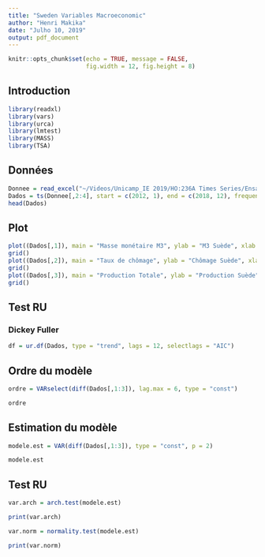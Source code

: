 ```yaml
---
title: "Sweden Variables Macroeconomic"
author: "Henri Makika"
date: "Julho 10, 2019"
output: pdf_document
---
```


```r
knitr::opts_chunk$set(echo = TRUE, message = FALSE,
                      fig.width = 12, fig.height = 8)
```

## Introduction


```r
library(readxl)
library(vars)
library(urca)
library(lmtest)
library(MASS)
library(TSA)
```

## Données


```r
Donnee = read_excel("~/Videos/Unicamp_IE 2019/HO:236A Times Series/Ensaio/Dados_Sweden.xls")
Dados = ts(Donnee[,2:4], start = c(2012, 1), end = c(2018, 12), frequency = 12)
head(Dados)
```

## Plot


```r
plot((Dados[,1]), main = "Masse monétaire M3", ylab = "M3 Suède", xlab = "")
grid()
plot((Dados[,2]), main = "Taux de chômage", ylab = "Chômage Suède", xlab = "")
grid()
plot((Dados[,3]), main = "Production Totale", ylab = "Production Suède", xlab = "")
grid()
```

## Test RU

### Dickey Fuller

```r
df = ur.df(Dados, type = "trend", lags = 12, selectlags = "AIC")
```




## Ordre du modèle 


```r
ordre = VARselect(diff(Dados[,1:3]), lag.max = 6, type = "const")

ordre
```

## Estimation du modèle


```r
modele.est = VAR(diff(Dados[,1:3]), type = "const", p = 2)

modele.est
```

## Test RU


```r
var.arch = arch.test(modele.est)

print(var.arch)
```



```r
var.norm = normality.test(modele.est)

print(var.norm)
```


